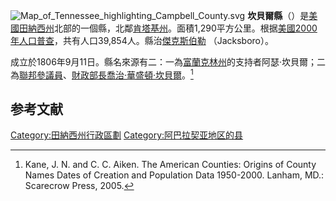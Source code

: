 {{expand|time=2013-12-09T07:36:56+00:00}}
{{refimprove|time=2013-12-09T07:36:56+00:00}}
{{noteTA
|T=zh-hans:坎贝尔县 (田纳西州);zh-hk:坎貝爾縣 (田納西州);zh-tw:坎貝爾郡 (田納西州);
}}

{{Otheruses|坎貝爾縣|subject=美國田納西州的一個縣|other=同名的縣}}
[[File:Map_of_Tennessee_highlighting_Campbell_County.svg|right]]
'''坎貝爾縣'''（{{lang-en|Campbell County}}）是[[美國|美國]][[田納西州|田納西州]]北部的一個縣，北鄰[[肯塔基州|肯塔基州]]。面積1,290平方公里。根据[[美國2000年人口普查|美國2000年人口普查]]，共有人口39,854人。縣治[[傑克斯伯勒_(田納西州)|傑克斯伯勒]] （Jacksboro）。

成立於1806年9月11日。縣名來源有二：一為[[富蘭克林州|富蘭克林州]]的支持者阿瑟·坎貝爾；二為[[美國參議院|聯邦參議員]]、[[美國財政部長|財政部長]][[喬治·華盛頓·坎貝爾|喬治·華盛頓·坎貝爾]]。<ref>Kane, J. N. and C. C. Aiken. The American Counties: Origins of County Names Dates of Creation and Population Data 1950-2000. Lanham, MD.: Scarecrow Press, 2005.</ref>

==参考文献==
{{reflist}}
[[Category:田納西州行政區劃|Category:田納西州行政區劃]]
[[Category:阿巴拉契亚地区的县|Category:阿巴拉契亚地区的县]]